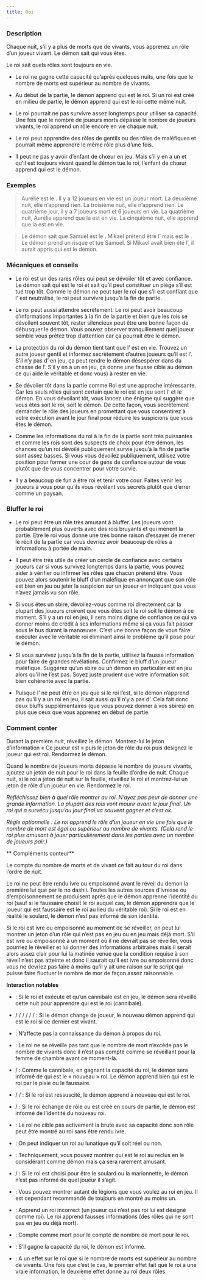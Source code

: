 ```yaml
---
title: Roi
---
```



<Role ROI header />

### Description

Chaque nuit, s’il y a plus de morts que de vivants, vous apprenez un rôle d’un joueur vivant. Le démon sait qui vous êtes.

Le roi sait quels rôles sont toujours en vie.

-   Le roi ne gagne cette capacité qu’après quelques nuits, une fois que le nombre de morts est supérieur au nombre de vivants.

-   Au début de la partie, le démon apprend qui est le roi. Si un roi est créé en milieu de partie, le démon apprend qui est le roi cette même nuit.

-   Le roi pourrait ne pas survivre assez longtemps pour utiliser sa capacité. Une fois que le nombre de joueurs morts dépasse le nombre de joueurs vivants, le roi apprend un rôle encore en vie chaque nuit.

-   Le roi peut apprendre des rôles de gentils ou des rôles de maléfiques et pourrait même apprendre le même rôle plus d’une fois.

-   Il peut ne pas y avoir d’enfant de chœur en jeu. Mais s’il y en a un et qu’il est toujours vivant quand le démon tue le roi, l’enfant de chœur apprend qui est le démon.

### Exemples

> Aurélie est le <Role ROI />. Il y a 12 joueurs en vie est un joueur mort. La deuxième nuit, elle n’apprend rien. La troisième nuit, elle n’apprend rien. Le quatrième jour, il y a 7 joueurs mort et 6 joueurs en vie. La quatrième nuit, Aurélie apprend que la <Role BALANCE /> est en vie. La cinquième nuit, elle apprend que la <Role SORCIERE /> est en vie.

> Le démon sait que Samuel est le <Role ROI />. Mikael prétend être l’<Role ENFANT_DE_CHOEUR /> mais est le <Role MAJORDOME />. Le démon prend un risque et tue Samuel. Si Mikael avait bien été l’<Role ENFANT_DE_CHOEUR />, il aurait appris qui est le démon.

### Mécaniques et conseils

- Le roi est un des rares rôles qui peut se dévoiler tôt et avec confiance. Le démon sait qui est le roi et sait qu’il peut constituer un piège s’il est tué trop tôt. Comme le démon ne peut tuer le roi que s’il est confiant que l’<Role ENFANT_DE_CHOEUR /> est neutralisé, le roi peut survivre jusqu’à la fin de partie.

- Le roi peut aussi attendre secrètement. Le roi peut avoir beaucoup d’informations importantes à la fin de la partie et bien que les rois se dévoilent souvent tôt, rester silencieux peut être une bonne façon de débusquer le démon. Vous pouvez observer tranquillement quel joueur semble vous prêtez trop d’attention car ça pourrait être le démon.

- La protection du roi du démon tient tant que l’<Role ENFANT_DE_CHOEUR /> est en vie. Trouvez un autre joueur gentil et informez secrètement d’autres joueurs qu’il est l’<Role ENFANT_DE_CHOEUR />. S’il n’y pas d’<Role ENFANT_DE_CHOEUR /> en jeu, ça peut rendre le démon désespérer dans da chasse de l’<Role ENFANT_DE_CHOEUR />. S’il y en a un en jeu, ça donne une fausse cible au démon ce qui aide le véritable <Role ENFANT_DE_CHOEUR /> et donc vous) à rester en vie.

- Se dévoiler tôt dans la partie comme Roi est une approche intéressante. Car les seuls rôles qui sont certain que le roi est en jeu sont l’<Role ENFANT_DE_CHOEUR /> et le démon. En vous dévoilant tôt, vous lancez une énigme qui suggère que vous êtes soit le roi, soit le démon. De cette façon, vous secrètement demander le rôle des joueurs en promettant que vous consentirez à votre exécution avant le jour final pour réduire les suspicions que vous êtes le démon. 

- Comme les informations du roi à la fin de la partie sont très puissantes et comme les rois sont des suspects de choix pour être démon, les chances qu’un roi dévoilé publiquement survie jusqu’à la fin de partie sont assez basses. Si vous vous dévoilez publiquement, utilisez votre position pour former une cour de gens de confiance autour de vous plutôt que de vous concentrer pour votre survie.

- Il y a beaucoup de fun à être roi et tenir votre cour. Faites venir les joueurs à vous pour qu’ils vous révèlent vos secrets plutôt que d’errer comme un paysan. 

### Bluffer le roi

- Le roi peut être un rôle très amusant à bluffer. Les joueurs vont probablement plus ouverts avec des rois bruyants et qui mènent la partie. Etre le roi vous donne une très bonne raison d’essayer de mener le récit de la partie car vous devriez avoir beaucoup de rôles à informations à portée de main.

- Il peut être très utile de créer un cercle de confiance avec certains joueurs car si vous survivez longtemps dans la partie, vous pouvez aider à vérifier ou infirmer les rôles que chacun prétend être. Vous pouvez alors soutenir le bluff d’un maléfique en annonçant que son rôle est bien en jeu ou jeter la suspicion sur un joueur en indiquant que vous n’avez jamais vu son rôle.

- Si vous êtes un sbire, dévoilez-vous comme roi directement car la plupart des joueurs croiront que vous êtes soit le roi soit le démon à ce moment. S’il y a un roi en jeu, il sera moins digne de confiance ce qui va donner moins de crédit à ses informations même si ça vous fait passer sous le bus durant la manœuvre. C’est une bonne façon de vous faire exécuter avec le véritable roi éliminant ainsi le problème qu’il pose pour le démon. 

- Si vous survivez jusqu’à la fin de la partie, utilisez la fausse information pour faire de grandes révélations. Confirmez le bluff d’un joueur maléfique. Suggérez qu’un sbire ou un démon en particulier est en jeu alors qu’il ne l’est pas. Soyez juste prudent que votre information soit bien cohérente avec la partie.

- Puisque l’<Role ENFANT_DE_CHOEUR /> ne peut être en jeu que si le roi l’est, si le démon n’apprend pas qu’il y a un roi en jeu, il sait aussi qu’il n’y a pas d’<Role ENFANT_DE_CHOEUR />. Cela fait donc deux bluffs supplémentaires (que vous pouvez donner à vos sbires) en plus que ceux que vous apprenez en début de partie. 

### Comment conter

Durant la première nuit, réveillez le démon. Montrez-lui le jeton d’information « Ce joueur est » puis le jeton de rôle du roi puis désignez le joueur qui est roi. Rendormez le démon.

Quand le nombre de joueurs morts dépasse le nombre de joueurs vivants, ajoutez un jeton de nuit pour le roi dans la feuille d’ordre de nuit. Chaque nuit, si le roi a jeton de nuit sur la feuille, réveillez le roi et montrez-lui un jeton de rôle d’un joueur en vie. Rendormez le roi.

_Réfléchissez bien à quel rôle montrer au roi. N’ayez pas peur de donner une grande information. La plupart des rois vont mourir avant le jour final. Un roi qui a survécu jusqu’au jour final va souvent gagner et c’est ok._

_Règle optionnelle : Le roi apprend le rôle d’un joueur en vie une fois que le nombre de mort est égal ou supérieur au nombre de vivants. (Cela rend le roi plus amusant à jouer particulièrement dans les parties avec un nombre de joueurs pair.)_

** Compléments conteur**

Le compte du nombre de morts et de vivant ce fait au tour du roi dans l’ordre de nuit.

Le roi ne peut être rendu ivre ou empoisonné avant le réveil du demon la première lui que par le no dashii. Toutes les autres sources d’ivresse ou d’empoisonnement se produisent après que le démon apprenne l’identité du roi (sauf si le faussaire choisit le roi auquel cas, le démon apprendra que le joueur qui est faussaire est le roi au lieu du véritable roi). Si le roi est en réalité le soulard, le démon n’est pas informé de son identité.

Si le roi est ivre ou empoisonné au moment de se réveiller, on peut lui montrer un jeton d’un rôle qui n’est pas en jeu ou en jeu mais déjà mort. S’il est ivre ou empoisonné à un moment où il ne devrait pas se réveiller, vous pourriez le réveiller et lui donner des informations arbitraires mais il serait alors assez clair pour lui la matinée venue que la condition requise à son réveil n’est pas atteinte et donc il saurait qu’il est ivre ou empoisonné donc vous ne devriez pas faire à moins qu’il y ait une raison sur le script qui puisse faire fluctuer le nombre de mor de façon assez raisonnable. 

**Interaction notables**

- <Role CANNIBALE /> : Si le roi et exécute et qu’un cannibale est en jeu, le démon sera réveillé cette nuit pour apprendre qui est le roi (cannibale).

- <Role CHARMEUR_DE_SERPENT /> / <Role BARBIER /> / <Role CROQUEUSE_D_HOMMES /> / <Role VIEILLE_CHOUETTE /> / <Role FANG_GU /> / <Role IMP /> / <Role PTIT_MONSTRE /> : Si le démon change de joueur, le nouveau démon apprend qui est le roi si ce dernier est vivant.

- <Role CULTIVATEUR_DE_PAVOT /> : N’affecte pas la connaissance du démon à propos du roi.

- <Role FEMME_DE_CHAMBRE /> :  Le roi ne se réveille pas tant que le nombre de mort n’excède pas le nombre de vivants donc il n’est pas compté comme se réveillant pour la femme de chambre avant ce moment-là.

- <Role FAUSSAIRE /> / <Role PIXIE /> : Comme le cannibale, en gagnant la capacité du roi, le démon sera informé de qui est le « nouveau » roi. Le démon apprend bien qui est le roi par le pixie ou le faussaire.

- <Role PROFESSEUR /> / <Role SHABALOTH /> / <Role COLLECTEUR_D_OS /> : Si le roi est ressuscité, le démon apprend à nouveau qui est le roi.

- <Role BARBIER /> / <Role VIEILLE_CHOUETTE /> : Si le roi échange de rôle ou est créé en cours de partie, le démon est informé de l’identité du nouveau roi.

- <Role BRUTE /> : Le roi ne cible pas activement la brute avec sa capacité donc son rôle peut être montré au roi sans être rendu ivre. 

- <Role LUNATIQUE /> : On peut indiquer un roi au lunatique qu’il soit réel ou non. 

- <Role RRECLUS /> : Techniquement, vous pouvez montrer qui est le roi au reclus en le considérant comme démon mais ça sera rarement amusant.

- <Role SOULARD /> / <Role MARIONNETTE /> : Si le roi est choisi pour être le soulard ou la marionnette, le démon n’est pas informé de quel joueur il s’agit.

- <Role LEGION /> : Vous pouvez montrer autant de légions que vous voulez au roi en jeu. Il est cependant recommandé de toujours en montré au moins un.

- <Role VORTOX /> : Apprend un roi incorrect (un joueur qui n’est pas roi lui est désigné comme roi). Le roi apprend fausses informations (des rôles qui ne sont pas en jeu ou déjà mort).

- <Role ZOMBUUL /> : Compte comme mort pour le compte de nombre de mort pour le roi.

- <Role APPRENTI /> : S’il gagne la capacité du roi, le démon est informé.

- <Role BARISTA /> : A un effet sur le roi que si le nombre de morts est supérieur au nombre de vivants. Une fois que c’est le cas, le premier effet fait que le roi a une vraie information, le deuxième effet donne au roi deux rôles. 

